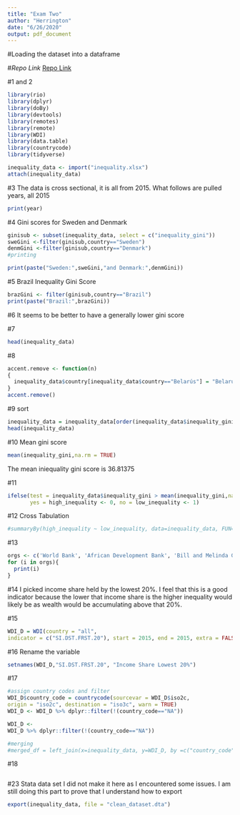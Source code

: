 ```yaml
---
title: "Exam Two"
author: "Herrington"
date: "6/26/2020"
output: pdf_document
---
```


#Loading the dataset into a dataframe

#*Repo Link*
[Repo Link](https://github.com/Dawson-Herrington-98/datascienceclass)

#1 and 2
```r
library(rio)
library(dplyr)
library(doBy)
library(devtools)
library(remotes)
library(remote)
library(WDI)
library(data.table)
library(countrycode)
library(tidyverse)

inequality_data <- import("inequality.xlsx")
attach(inequality_data)
```

#3
The data is cross sectional, it is all from 2015.
What follows are pulled years, all 2015
```r
print(year)
```

#4
Gini scores for Sweden and Denmark
```r
ginisub <- subset(inequality_data, select = c("inequality_gini"))
sweGini <-filter(ginisub,country=="Sweden")
denmGini <-filter(ginisub,country=="Denmark")
#printing

print(paste("Sweden:",sweGini,"and Denmark:",denmGini))
```

#5
Brazil Inequality Gini Score
```r
brazGini <- filter(ginisub,country=="Brazil")
print(paste("Brazil:",brazGini))
```

#6
It seems to be better to have a generally lower gini score

#7
```r
head(inequality_data)
```

#8
```r

accent.remove <- function(n)
{
  inequality_data$country[inequality_data$country=="Belarús"] = "Belarus"
}
accent.remove()


```


#9
sort
```r
inequality_data = inequality_data[order(inequality_data$inequality_gini),]
head(inequality_data)
```

#10
Mean gini score
```r
mean(inequality_gini,na.rm = TRUE)
```
The mean iniequality gini score is 36.81375

#11
```r
ifelse(test = inequality_data$inequality_gini > mean(inequality_gini,na.rm = TRUE),
       yes = high_inequality <- 0, no = low_inequality <- 1)
```

#12
Cross Tabulation
```r
#summaryBy(high_inequality ~ low_inequality, data=inequality_data, FUN=c(mean,length))
```

#13
```r
orgs <- c('World Bank', 'African Development Bank', 'Bill and Melinda Gates Foundation')
for (i in orgs){
  print(i)
}
```

#14
I picked income share held by the lowest 20%. I feel that this is a good indicator
because the lower that income share is the higher inequality would likely be as
wealth would be accumulating above that 20%.

#15
```r
WDI_D = WDI(country = "all",
indicator = c("SI.DST.FRST.20"), start = 2015, end = 2015, extra = FALSE, cache = NULL)
```

#16
Rename the variable
```r
setnames(WDI_D,"SI.DST.FRST.20", "Income Share Lowest 20%")
```

#17
```r
#assign country codes and filter
WDI_D$country_code = countrycode(sourcevar = WDI_D$iso2c,
origin = "iso2c", destination = "iso3c", warn = TRUE)
WDI_D <- WDI_D %>% dplyr::filter(!(country_code=="NA"))

WDI_D <-
WDI_D %>% dplyr::filter(!(country_code=="NA"))

#merging
#merged_df = left_join(x=inequality_data, y=WDI_D, by =c("country_code", "year"))
```

#18
```r

```

#23 Stata data set
I did not make it here as I encountered some issues. I am still doing this part to
prove that I understand how to export
```r
export(inequality_data, file = "clean_dataset.dta")
```












